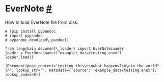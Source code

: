  EverNote
 [#](#evernote "Permalink to this headline")
=======================================================
 How to load EverNote file from disk.
```
# !pip install pypandoc
# import pypandoc
# pypandoc.download\_pandoc()
```
```
from langchain.document\_loaders import EverNoteLoader
loader = EverNoteLoader("example\_data/testing.enex")
loader.load()
```
```
[Document(page_content='testing this\n\nwhat happens?\n\nto the world?\n', lookup_str='', metadata={'source': 'example_data/testing.enex'}, lookup_index=0)]
```